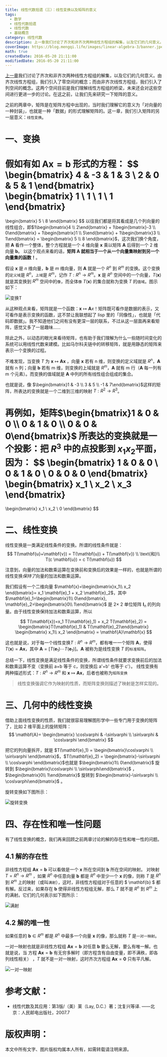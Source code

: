 ```yaml
---
title: 线性代数拾遗（三）：线性变换以及矩阵的意义
tags:
  - 数学
  - 线性代数拾遗
  - 线性代数
  - 基础概念
category: 线性代数
description: 上一章我们讨论了齐次和非齐次两种线性方程组的解集，以及它们的几何意义。由齐次线性方程组，我们引入了零空间的概念；而由非齐次线性方程组，我们引入了列空间的概念。这两个空间目前是我们理解线性方程组的桥梁，未来还会对这些空间进行更进一步的讨论。在这之前，让我们先来研究一下矩阵的意义。之前的两章中，矩阵是在矩阵方程中出现的，当时我们理解它的意义为「对向量的一种封装」，也就是一种「数据」的形式理解矩阵的。这一章，我们引入矩阵的另一层意义：`线性变换`。
coverImage: https://blog.mengqi.life/images/linear-algebra-3/banner.jpeg
math: true
createdDate: 2016-05-20 21:11:00
modifiedDate: 2016-05-20 21:11:00
---
```


[上一章](/posts/linear-algebra-2)我们讨论了齐次和非齐次两种线性方程组的解集，以及它们的几何意义。由齐次线性方程组，我们引入了零空间的概念；而由非齐次线性方程组，我们引入了列空间的概念。这两个空间目前是我们理解线性方程组的桥梁，未来还会对这些空间进行更进一步的讨论。在这之前，让我们先来研究一下矩阵的意义。 

之前的两章中，矩阵是在矩阵方程中出现的，当时我们理解它的意义为「对向量的一种封装」，也就是一种「数据」的形式理解矩阵的。这一章，我们引入矩阵的另一层意义：`线性变换`。



# 一、变换 
假如有如 $\mathbf{A}\mathbf{x}=\mathbf{b}$ 形式的方程：
$$
\begin{bmatrix}
4 & -3 & 1 & 3 \\
2 & 0 & 5 & 1
\end{bmatrix}
\begin{bmatrix} 1 \\ 1 \\ 1 \\ 1 \end{bmatrix}
=
\begin{bmatrix} 5 \\ 8 \end{bmatrix}
$$ 
以往我们都是将其看成是几个列向量的线性组合，即$1\begin{bmatrix}4 \\ 2\end{bmatrix} + 1\begin{bmatrix}-3 \\ 0\end{bmatrix} + 1\begin{bmatrix}1 \\ 5\end{bmatrix} + 1\begin{bmatrix}3 \\ 1\end{bmatrix} = \begin{bmatrix} 5 \\ 8 \end{bmatrix}$，这次我们换个角度，把 $\mathbf{A}$ 看作一个整体，整个方程就是一个 4 维向量 $\mathbf{x}$ 乘以矩阵 $\mathbf{A}$ 后得到一个 2 维向量 $\mathbf{b}$。 以这个观点来看的话，**矩阵 $\mathbf{A}$ 就相当于一个从一个向量集映射到另一个向量集的函数！**。

假设 $\mathbf{x}$ 是 $n$ 维向量，$\mathbf{b}$ 是 $m$ 维向量，则 $\mathbf{A}$ 就是一个 $R^n$ 到 $R^m$ 的变换。这个变换的`定义域`是 $R^n$，`上域`是 $R^m$，记作 $T: R^n \rightarrow R^m$。$\mathbf{x}$ 是 $R^n$ 空间中的一个向量，$T(\mathbf{x})$ 就是其变换到 $R^m$ 空间中的`像`，而全体`像` $T(\mathbf{x})$ 的集合就称为变换 $T$ 的`值域`。图示如下：

![变换$T$](https://blog.mengqi.life/images/linear-algebra-3/linear-transformation.png)

从这种观点来看，矩阵就是一个函数：$\mathbf{x}\mapsto\mathbf{A}{x}$！矩阵既可看作是数据的表示，又可看作是表示变换的函数，这不禁让我联想起了 lisp 里的「同像性」，也就是「代码即数据」。我不知道他们之间有没有更深一层的联系，不过从这一层面再来看矩阵，感觉又多了一层趣味……

除此之外，以动态的眼光来看待矩阵，也有助于我们理解为什么一些随时间变化的系统可以用线性代数来建模。比如马尔科夫链中的转移矩阵，就是用静态的矩阵来表示一个变换的过程。

不难发现，当变换 $T$ 为 $\mathbf{x}\mapsto\mathbf{A}\mathbf{x}$ ，向量 $\mathbf{x}$ 若有 n 维，则变换的定义域就是 $R^n$，$\mathbf{A}$ 就有 n 列；向量 $\mathbf{b}$  若有 m 维，则变换的上域就是 $R^m$，$\mathbf{A}$ 就有 m 行（$\mathbf{A}$ 每一列有 m 个元素）。而变换的值域就是 $\mathbf{A}$ 中列的所有线性组合组成的集合。

也就是说，像 $\begin{bmatrix}1 & -3 \\ 3 & 5 \\ -1 & 7\end{bmatrix}$这样的矩阵，所表达的变换就是一个二维到三维的映射 $T:R^2\rightarrow R^3$。

再例如，矩阵$\begin{bmatrix}1 & 0 & 0 \\ 0 & 1 & 0 \\ 0 & 0 & 0\end{bmatrix}$ 所表达的变换就是一个投影：把 $R^3$ 中的点投影到 $x_1 x_2$平面，因为：
$$
\begin{bmatrix}
1 & 0 & 0 \\
0 & 1 & 0 \\
0 & 0 & 0
\end{bmatrix}
\begin{bmatrix} x_1 \\ x_2 \\ x_3 \end{bmatrix}
=
\begin{bmatrix} x_1 \\ x_2 \\ 0 \end{bmatrix}
$$ 

# 二、线性变换
线性变换是一类满足线性条件的变换。所谓的线性条件就是：
$$
T(\mathbf{u}+\mathbf{v}) = T(\mathbf{u}) + T(\mathbf{v}) \\ \text{和}\\ T(c \mathbf{u}) = c T(\mathbf{u})
$$

注意到，向量的加法和数乘运算在变换前和变换后的效果是一样的，也就是所谓的线性变换*保持了*向量的加法和数乘运算。

我们假设有一个二维向量 $\mathbf{x}=\begin{bmatrix}x_1\\ x_2 \end{bmatrix}= x_1 \mathbf{e}_1 + x_2 \mathbf{e}_2$，其中 $\mathbf{e}_1=\begin{bmatrix}1\\ 0\end{bmatrix}, \mathbf{e}_2=\begin{bmatrix}0\\ 1\end{bmatrix}$ 是 2$\times$ 2 单位矩阵 $\mathbf{I}_n$ 的列向量。由于线性变换保持加法和数乘运算，所以

$$
T(\mathbf{x})=x_1 T(\mathbf{e}_1) + x_2 T(\mathbf{e}_2) = \begin{bmatrix}T(\mathbf{e}_1) & T(\mathbf{e}_2)\end{bmatrix} \begin{bmatrix} x_1\\ x_2 \end{bmatrix} = \mathbf{A}\mathbf{x}
$$

这也就是说，对于每一个线性变换$T: R^n \rightarrow R^m$，都有唯一一个矩阵 $\mathbf{A}$，使得 $T(\mathbf{x})=\mathbf{A}\mathbf{x}$，其中 $\mathbf{A} = [ T(\mathbf{e}_1) \cdots T(\mathbf{e}_1) ]$。$\mathbf{A}$ 被称为是线性变换 $T$ 的`标准矩阵`。

总结一下，线性变换是满足线性条件的变换，所谓线性条件就要求变换前后的加法和数乘运算不变（变换前 a+b 等于 c，则变换后 a'+b' 也等于 c'）。 线性变换有两种描述形式：$T:R^n \rightarrow R^m$ 和 $\mathbf{x} \mapsto \mathbf{A}\mathbf{x}$，后者也被称为`矩阵变换`

> 线性变换强调它作为映射的性质，而矩阵变换则描述了映射是怎样实现的。

# 三、几何中的线性变换
借助上面线性变换的性质，我们就很容易理解图形学中一些专门用于变换的矩阵了，比如 2 维平面上的旋转矩阵：
$$
\mathbf{A}=
\begin{bmatrix}
\cos\varphi & -\sin\varphi \\
\sin\varphi & \cos\varphi
\end{bmatrix}
$$

把它的列向量拆开，就是 $T(\mathbf{e}_1) = \begin{bmatrix}\cos\varphi \\ \sin\varphi \end{bmatrix}$，$T(\mathbf{e}_2) = \begin{bmatrix}-\sin\varphi \\ \cos\varphi \end{bmatrix}$也就是 $\begin{bmatrix}1\\ 0\end{bmatrix}$ 旋转到 $\begin{bmatrix}\cos\varphi \\ \sin\varphi\end{bmatrix}$ ，$\begin{bmatrix}0\\ 1\end{bmatrix}$ 旋转到 $\begin{bmatrix}-\sin\varphi \\ \cos\varphi\end{bmatrix}$ 。

旋转变换如下图所示：
 
![旋转变换](https://blog.mengqi.life/images/linear-algebra-3/rotation.png)

# 四、存在性和唯一性问题
有了线性变换的概念，我们再来回顾之前两章讨论的解的存在性和唯一性的问题。

## 4.1 解的存在性

非线性方程组 $\mathbf{A}\mathbf{x}=\mathbf{b}$ 可以看做是一个 $\mathbf{x}$ 所在空间到 $\mathbf{b}$ 所在空间的映射。
对映射 $T=R^n\rightarrow R^m$ ，如果 $R^n$ 中任意向量 $\mathbf{b}$ 都是 $R^n$ 中至少一个 $\mathbf{x}$ 的像，则称 $T$ 是 $R^n$ 到 $R^m$ 上的映射（或叫`满射`），这时，非线性方程组对于任意的 $ \mathbf{b} $ 都有解。反过来，如果存在 $\mathbf{b}$ 使得非线性方程组无解，那么 $T$ 就不是 $R^n$ 到 $R^m$ 上的满射。它们的几何表示如下图所示：

![满射](https://blog.mengqi.life/images/linear-algebra-3/existence.png)
 
## 4.2 解的唯一性
如果任意的 $\mathbf{b}\in R^m$ 都是 $R^n$ 中最多一个向量 $\mathbf{x}$ 的像，那么就称 $T$ 是`一对一映射`。

一对一映射也就是非线性方程组 $\mathbf{A}\mathbf{x}=\mathbf{b}$ 对任意 $\mathbf{b}$ 要么无解，要么有唯一解。也就是说，当 方程 $\mathbf{A}\mathbf{x}=\mathbf{b}$ 有无穷多解时（即方程含有自由变量，即不满秩，即各列线性相关） ，$T$ 就不是一对一映射，这时齐次方程组 $\mathbf{A}\mathbf{x}=\mathbf{0}$ 只有平凡解。

![一对一映射](https://blog.mengqi.life/images/linear-algebra-3/uniqueness.png)
 
# 参考文献：
- 线性代数及其应用：第3版/（美）莱（Lay, D.C.）著；沈复兴等译. ——北京：人民邮电出版社，2007.7

# 版权声明：
本文中所有文字、图片版权均属本人所有，如需转载请注明来源。
